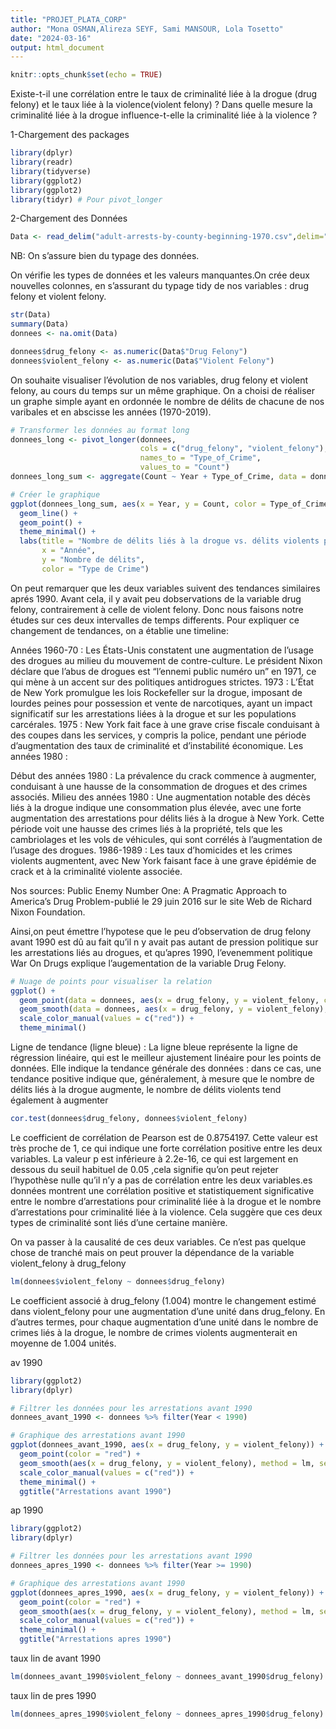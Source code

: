 ```yaml
---
title: "PROJET_PLATA_CORP"
author: "Mona OSMAN,Alireza SEYF, Sami MANSOUR, Lola Tosetto"
date: "2024-03-16"
output: html_document
---
```


```r
knitr::opts_chunk$set(echo = TRUE)
```
Existe-t-il une corrélation entre le taux de criminalité liée à la drogue (drug felony) et le taux liée à la violence(violent felony) ? Dans quelle mesure la criminalité liée à la drogue influence-t-elle la criminalité liée à la violence ?

1-Chargement des packages
```r
library(dplyr)
library(readr)
library(tidyverse)
library(ggplot2)
library(ggplot2)
library(tidyr) # Pour pivot_longer

```

2-Chargement des Données
```r
Data <- read_delim("adult-arrests-by-county-beginning-1970.csv",delim=",")

```
NB: On s'assure bien du typage des données.

On vérifie les types de données et les valeurs manquantes.On crée deux nouvelles colonnes, en s'assurant du typage tidy de nos variables : drug felony et violent felony.
```r
str(Data)
summary(Data)
donnees <- na.omit(Data) 

donnees$drug_felony <- as.numeric(Data$"Drug Felony")
donnees$violent_felony <- as.numeric(Data$"Violent Felony")

```
On souhaite visualiser l'évolution de nos variables, drug felony et violent felony, au cours du temps sur un même graphique. On a choisi de réaliser un graphe simple ayant en ordonnée le nombre de délits de chacune de nos varibales et en abscisse les années (1970-2019).


```r
# Transformer les données au format long
donnees_long <- pivot_longer(donnees,
                             cols = c("drug_felony", "violent_felony"),
                             names_to = "Type_of_Crime",
                             values_to = "Count")
donnees_long_sum <- aggregate(Count ~ Year + Type_of_Crime, data = donnees_long, sum)

# Créer le graphique
ggplot(donnees_long_sum, aes(x = Year, y = Count, color = Type_of_Crime)) +
  geom_line() +
  geom_point() +
  theme_minimal() +
  labs(title = "Nombre de délits liés à la drogue vs. délits violents par année",
       x = "Année",
       y = "Nombre de délits",
       color = "Type de Crime")
```
On peut remarquer que les deux variables suivent des tendances similaires aprés 1990. Avant cela, il y avait peu dobservations de la variable drug felony, contrairement à celle de violent felony. Donc nous faisons notre études sur ces deux intervalles de temps differents. 
Pour expliquer ce changement de tendances, on a établie une timeline:

Années 1960-70 : Les États-Unis constatent une augmentation de l'usage des drogues au milieu du mouvement de contre-culture. Le président Nixon déclare que l'abus de drogues est "l'ennemi public numéro un" en 1971, ce qui mène à un accent sur des politiques antidrogues strictes.
1973 : L'État de New York promulgue les lois Rockefeller sur la drogue, imposant de lourdes peines pour possession et vente de narcotiques, ayant un impact significatif sur les arrestations liées à la drogue et sur les populations carcérales.
1975 : New York fait face à une grave crise fiscale conduisant à des coupes dans les services, y compris la police, pendant une période d'augmentation des taux de criminalité et d'instabilité économique.
Les années 1980 :

Début des années 1980 : La prévalence du crack commence à augmenter, conduisant à une hausse de la consommation de drogues et des crimes associés.
Milieu des années 1980 : Une augmentation notable des décès liés à la drogue indique une consommation plus élevée, avec une forte augmentation des arrestations pour délits liés à la drogue à New York. Cette période voit une hausse des crimes liés à la propriété, tels que les cambriolages et les vols de véhicules, qui sont corrélés à l'augmentation de l'usage des drogues.
1986-1989 : Les taux d'homicides et les crimes violents augmentent, avec New York faisant face à une grave épidémie de crack et à la criminalité violente associée.

Nos sources: 
Public Enemy Number One: A Pragmatic Approach to America’s Drug Problem-publié le 29 juin 2016 sur le site Web de Richard Nixon Foundation.

Ainsi,on peut émettre l'hypotese que le peu d'observation de drug felony avant 1990 est dû au fait qu'il n y avait pas autant de pression politique sur les arrestations liés au drogues, et qu'apres 1990, l'evenemment politique War On Drugs explique l'augementation de la variable Drug Felony.

```r

# Nuage de points pour visualiser la relation
ggplot() + 
  geom_point(data = donnees, aes(x = drug_felony, y = violent_felony, color = "red")) +
  geom_smooth(data = donnees, aes(x = drug_felony, y = violent_felony), method = lm, se = FALSE) +
  scale_color_manual(values = c("red")) +
  theme_minimal()

```
Ligne de tendance (ligne bleue) : La ligne bleue représente la ligne de régression linéaire, qui est le meilleur ajustement linéaire pour les points de données. Elle indique la tendance générale des données : dans ce cas, une tendance positive indique que, généralement, à mesure que le nombre de délits liés à la drogue augmente, le nombre de délits violents tend également à augmenter


```r
cor.test(donnees$drug_felony, donnees$violent_felony)
```
Le coefficient de corrélation de Pearson est de 0.8754197. Cette valeur est très proche de 1, ce qui indique une forte corrélation positive entre les deux variables. La valeur p est inférieure à 2.2e-16, ce qui est largement en dessous du seuil habituel de 0.05 ,cela signifie qu'on peut rejeter l'hypothèse nulle qu'il n'y a pas de corrélation entre les deux variables.es données montrent une corrélation positive et statistiquement significative entre le nombre d'arrestations pour criminalité liée à la drogue et le nombre d'arrestations pour criminalité liée à la violence. Cela suggère que ces deux types de criminalité sont liés d'une certaine manière. 

On va passer à la causalité de ces deux variables.
Ce n'est pas quelque chose de tranché mais on peut prouver la dépendance de la variable violent_felony à drug_felony

```r
lm(donnees$violent_felony ~ donnees$drug_felony)
```
 Le coefficient associé à drug_felony (1.004) montre le changement estimé dans violent_felony pour une augmentation d'une unité dans drug_felony. En d'autres termes, pour chaque augmentation d'une unité dans le nombre de crimes liés à la drogue, le nombre de crimes violents augmenterait en moyenne de 1.004 unités.

av 1990
```r
library(ggplot2)
library(dplyr)

# Filtrer les données pour les arrestations avant 1990
donnees_avant_1990 <- donnees %>% filter(Year < 1990)

# Graphique des arrestations avant 1990
ggplot(donnees_avant_1990, aes(x = drug_felony, y = violent_felony)) + 
  geom_point(color = "red") +
  geom_smooth(aes(x = drug_felony, y = violent_felony), method = lm, se = FALSE, color = "blue") +
  scale_color_manual(values = c("red")) +
  theme_minimal() +
  ggtitle("Arrestations avant 1990")

```
ap 1990
```r
library(ggplot2)
library(dplyr)

# Filtrer les données pour les arrestations avant 1990
donnees_apres_1990 <- donnees %>% filter(Year >= 1990)

# Graphique des arrestations avant 1990
ggplot(donnees_apres_1990, aes(x = drug_felony, y = violent_felony)) + 
  geom_point(color = "red") +
  geom_smooth(aes(x = drug_felony, y = violent_felony), method = lm, se = FALSE, color = "blue") +
  scale_color_manual(values = c("red")) +
  theme_minimal() +
  ggtitle("Arrestations apres 1990")

```
taux lin de avant 1990
```r

lm(donnees_avant_1990$violent_felony ~ donnees_avant_1990$drug_felony)
```
taux lin de pres 1990
```r
lm(donnees_apres_1990$violent_felony ~ donnees_apres_1990$drug_felony)
```

